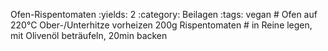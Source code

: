 Ofen-Rispentomaten
:yields: 2
:category: Beilagen
:tags: vegan
# Ofen auf 220°C Ober-/Unterhitze vorheizen
200g Rispentomaten
# in Reine legen, mit Olivenöl beträufeln, 20min backen



